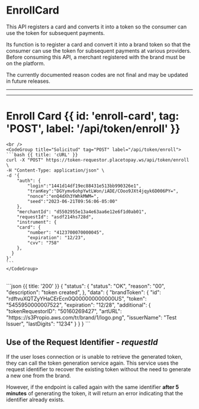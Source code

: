 



# EnrollCard

This API registers a card and converts it into a token so the consumer can use the token for subsequent payments.

Its function is to register a card and convert it into a brand token so that the consumer can use the token for subsequent payments at various providers.
Before consuming this API, a merchant registered with the brand must be on the platform.

<Note type="warning">
    The currently documented reason codes are not final and may be updated in future releases.
</Note>

---

<EnrollSequence />


---

# Enroll Card {{ id: 'enroll-card', tag: 'POST', label: '/api/token/enroll' }}

<Row>
  <Col>
    <ApiReader
      path="/api/token/enroll"
      method="POST"
      api={props.refs}
    />
  </Col>
  <Col sticky>

    <br />
    <CodeGroup title="Solicitud" tag="POST" label="/api/token/enroll">
    ```bash {{ title: 'cURL' }}
    curl -X "POST" https://token-requestor.placetopay.ws/api/token/enroll \
    -H "Content-Type: application/json" \
    -d '{
        "auth": {
            "login":"1441d14df19ec88431e513bb990326e1",
            "tranKey":"DGYymv6ohpYwtLWon/iADE/COoo9JXt4jqyk6D006PY=",
            "nonce":"enQ4dXh3YWhkMWM=",
            "seed":"2023-06-21T09:56:06-05:00"
        },
        "merchantId": "d5502955e13a4e63aa6e12e6f1d0ab01",
        "requestId": "asdf214hs728d",
        "instrument": {
        "card": {
            "number": "4123700070000045",
            "expiration": "12/23",
            "cvv": "758"
        },
      }
    }'
    ```
    </CodeGroup>
  </Col>
</Row>

<Row>
  <Col>
    <ApiReader
      path="/api/token/enroll"
      method="post"
      type="response"
      api={props.refs}
    />
  </Col>
  <Col sticky>
    <br />
    <CodeGroup title="Respuesta">
    ```json {{ title: '200' }}
    {
        "status": {
            "status": "OK",
            "reason": "00",
            "description": "token created",
        },
        "data": {
            "brandToken": {
            "id": "rdftvuXQTZyYHaCErEcn0Q000000000000US",
            "token": "5455950000007522",
            "expiration": "12/28",
            "additional": {
                "tokenRequestorID": "50160269427",
                "artURL": "https:://s3Propio.aws.com/tr/brand/1/logo.png",
                "issuerName": "Test Issuer",
                "lastDigits": "1234"
            }
        }
    }
    ```
    </CodeGroup>
  </Col>
</Row>

## Use of the Request Identifier - _**requestId**_

If the user loses connection or is unable to retrieve the generated token,
they can call the token generation service again. This service uses the request
identifier to recover the existing token without the need to generate a new one from the brand.

However, if the endpoint is called again with the same identifier
**after 5 minutes** of generating the token, it will return an error
indicating that the identifier already exists.